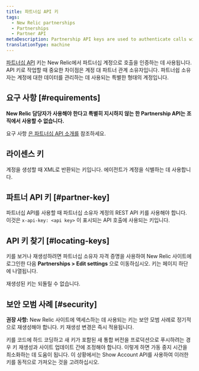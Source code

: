 ```yaml
---
title: 파트너십 API 키
tags:
  - New Relic partnerships
  - Partnerships
  - Partner API
metaDescription: Partnership API keys are used to authenticate calls with partnership accounts in New Relic.
translationType: machine
---
```


[파트너십 API](/docs/new-relic-partnerships/partner-integration-guide/partner-account-maintenance/partner-api/) 키는 New Relic에서 파트너십 계정으로 호출을 인증하는 데 사용됩니다. API 키로 작업할 때 중요한 차이점은 계정 대 파트너 관계 소유자입니다. 파트너쉽 소유자는 계정에 대한 데이터를 관리하는 데 사용되는 특별한 형태의 계정입니다.

## 요구 사항 [#requirements]

**New Relic 담당자가 사용해야 한다고 특별히 지시하지 않는 한 Partnership API는 조직에서 사용할 수 없습니다.**

요구 사항 [은 파트너십 API 소개를](/docs/new-relic-partnerships/partner-integration-guide/partner-account-maintenance/partner-api/) 참조하세요.

## 라이센스 키

계정을 생성할 때 XML로 반환되는 키입니다. 에이전트가 계정을 식별하는 데 사용합니다.

## 파트너 API 키 [#partner-key]

파트너십 API를 사용할 때 파트너십 소유자 계정의 REST API 키를 사용해야 합니다. 이것은 `x-api-key: <api key>` 이 표시되는 API 호출에 사용되는 키입니다.

## API 키 찾기 [#locating-keys]

키를 보거나 재생성하려면 파트너십 소유자 자격 증명을 사용하여 New Relic 사이트에 로그인한 다음 **Partnerships > Edit settings** 으로 이동하십시오. 키는 페이지 하단에 나열됩니다.

<Callout variant="caution">
  재생성된 키는 되돌릴 수 없습니다.
</Callout>

## 보안 모범 사례 [#security]

**권장 사항:** New Relic 사이트에 액세스하는 데 사용되는 키는 보안 모범 사례로 정기적으로 재생성해야 합니다. 키 재생성 변경은 즉시 적용됩니다.

키를 코드에 하드 코딩하고 새 키가 포함된 새 통합 버전을 프로덕션으로 푸시하려는 경우 키 재생성과 사이트 업데이트 간에 조정해야 합니다. 이렇게 하면 가동 중지 시간을 최소화하는 데 도움이 됩니다. 이 상황에서는 Show Account API를 사용하여 이러한 키를 동적으로 가져오는 것을 고려하십시오.